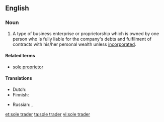 ==English==
{{wikipedia}}

===Noun===
{{en-noun|head=[[sole]] [[trader]]}}

# A type of business enterprise or proprietorship which is owned by one person who is fully liable for the company's debts and fulfilment of contracts with his/her personal wealth unless [[incorporated]].

====Related terms====
* [[sole proprietor]]

====Translations====
{{trans-top|a type of business enterprise}}
* Dutch: {{t+|nl|eenmanszaak|f}}
* Finnish: {{t+|fi|toiminimi}}
{{trans-mid}}
* Russian: {{t+|ru|индивидуа́льный предпринима́тель|m}}, {{t+|ru|ИП|m}}
{{trans-bottom}}

[[et:sole trader]]
[[ta:sole trader]]
[[vi:sole trader]]
